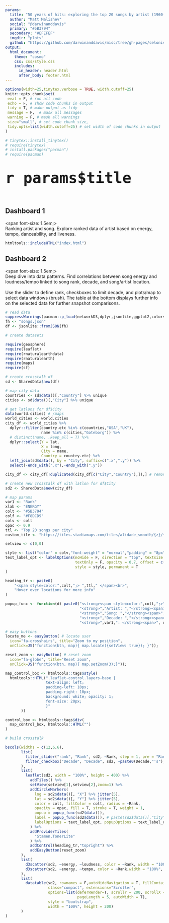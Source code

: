 ```yaml
---
params:
  title: "50 years of hits: exploring the top 20 songs by artist (1960-2000)"  
  author: "Matt Malishev"
  social: "@darwinanddavis"    
  primary: "#5B3794"
  secondary: "#EFEFEF"
  imgdir: "plots"
  github: "https://github.com/darwinanddavis/misc/tree/gh-pages/celonis"      
output: 
  html_document:
    theme: "cosmo"
    css: css/style.css
    includes:
      in_header: header.html
      after_body: footer.html
---
```


<!-- css for tabs -->
<style type="text/css">

.nav>li>a{
    position: relative;
    display: block;
    padding: 10px 15px;
}

.nav-pills>li>a:hover{
  background: `r params$primary`;
  color: `r params$secondary`;
  opacity:0.7;
}

.nav-pills>li>a:focus, .nav-pills>li.active>a, .nav-pills>li.active>a:hover, .nav-pills>li.active>a:focus {
  background: `r params$primary`;
  background-color: `r params$primary`;
}

</style>

```r
options(width=25,tinytex.verbose = TRUE, width.cutoff=25)
knitr::opts_chunk$set(
 eval = F, # run all code
 echo = F, # show code chunks in output 
 tidy = T, # make output as tidy
 message = F,  # mask all messages
 warning = F, # mask all warnings 
 size="small", # set code chunk size,
 tidy.opts=list(width.cutoff=25) # set width of code chunks in output
)

# tinytex::install_tinytex()
# require(tinytex)
# install.packages("pacman")
# require(pacman)
```

# <span style="font-size: 200%;">`r params$title`</span> {.tabset .tabset-fade .tabset-pills}  

\  

<!-- tab break --------------------------------------------- -->
## Dashboard 1  

<span font-size: 1.5em;> 
<br>
  Ranking artist and song. Explore ranked data of artist based on energy, tempo, danceability, and liveness.  
  </span>   
```r
htmltools::includeHTML("index.html")
```


<!-- tab break --------------------------------------------- -->
## Dashboard 2

<span font-size: 1.5em;>
<br>
  Deep dive into data patterns. Find correlations between song energy and loudness/tempo linked to song rank, decade, and song/artist location.   
  <br>
  Use the slider to define rank, checkboxes to limit decade, and plots/map to select data windows (brush). The table at the bottom displays further info on the selected data for further snapshot comparisons.       
  </span>   
```r
# read data  
suppressWarnings(pacman::p_load(networkD3,dplyr,jsonlite,ggplot2,colorspace,readr,stringr,scales,d3scatter,crosstalk,leaflet,tibble,httpuv,DT,htmltools,geosphere,rnaturalearthdata,rnaturalearth,mapdata,sf))
fh <- "songs.json"
df <- jsonlite::fromJSON(fh)
```


```r
# create datasets 

require(geosphere)
require(leaflet)
require(rnaturalearthdata)
require(rnaturalearth)
require(maps)
require(sf)

# create crosstalk df
sd <- SharedData$new(df)

# map city data 
countries <- sd$data()[,"Country"] %>% unique 
cities <- sd$data()[,"City"] %>% unique

# get latlons for df$City
data(world.cities) # /maps
world_cities <- world.cities 
city_df <- world_cities %>% 
  dplyr::filter(country.etc %in% c(countries,"USA","UK"), 
                name %in% c(cities,"Goteborg")) %>% 
  # distinct(name, .keep_all = T) %>%
  dplyr::select(Y = lat,
                X = long,
                City = name, 
                Country = country.etc) %>% 
  left_join(sd$data(), by = "City", suffix=c(".x",".y")) %>%
  select(-ends_with(".x"),-ends_with(".y"))

city_df <- city_df[!duplicated(city_df[c("City","Country"),]),] # remove duplicates (inaccurate)  

# create new crosstalk df with latlon for df$City
sd2 <- SharedData$new(city_df)

```

```r
# map params 
var1 <- "Rank"
xlab <- "ENERGY"
colt <- "#5B3794"
colf <- "#F8DCD9"
colv <- colt
opac <- 0.9
ttl <- "Top 20 songs per city"
custom_tile <- "https://tiles.stadiamaps.com/tiles/alidade_smooth/{z}/{x}/{y}{r}.png"

setview <- c(0,0)

style <- list("color" = colv,"font-weight" = "normal","padding" = "8px")
text_label_opt <- labelOptions(noHide = F, direction = "top", textsize = "10px",
                               textOnly = F, opacity = 0.7, offset = c(0,0),
                               style = style, permanent = T
)

heading_tr <- paste0(
    "<span style=color:",colt,";> ",ttl," </span><br>",
    "Hover over locations for more info"
) 

popup_func <- function(d) paste0("<strong><span style=color:",colt,";>",d %>% pull(City),"</span></strong><br/><br/>",
                                 "<strong>","Artist: ","</strong><span>", d %>% pull(Artist),"</span><br/>",
                                 "<strong>","Song: ","</strong><span>", d %>% pull(Name),"</span><br/>",
                                 "<strong>","Decade: ","</strong><span>", d %>% pull(Decade),"'s</span><br/>",
                                 "<strong>",var1,": </strong><span>", d %>% pull(var1),"</span><br/>") %>% purrr::map(htmltools::HTML)

# easy buttons 
locate_me <- easyButton( # locate user
  icon="fa-crosshairs", title="Zoom to my position",
  onClick=JS("function(btn, map){ map.locate({setView: true}); }"));

reset_zoom <- easyButton( # reset zoom 
  icon="fa-globe", title="Reset zoom",
  onClick=JS("function(btn, map){ map.setZoom(3);}"));  

map_control_box <- htmltools::tags$style( 
  htmltools::HTML(".leaflet-control.layers-base { 
                  text-align: left;
                  padding-left: 10px; 
                  padding-right: 10px; 
                  background: white; opacity: 1;
                  font-size: 20px;
                  }"
       ))

control_box <- htmltools::tags$div(
  map_control_box, htmltools::HTML("")
)  

```

```r
# build crosstalk 

bscols(widths = c(12,6,6),
       list(
         filter_slider("rank", "Rank", sd2, ~Rank, step = 1, pre = "Rank "),
         filter_checkbox("Decade", "Decade", sd2, ~paste0(Decade,"'s"), inline = T)
       ),
       list(
         leaflet(sd2, width = "100%", height = 400) %>% 
           addTiles() %>%
           setView(setview[1],setview[2],zoom=1) %>% 
           addCircleMarkers(
             lng = sd2$data()[, "X"] %>% jitter(5),
             lat = sd2$data()[, "Y"] %>% jitter(5), 
             color = colt, fillColor = colt, radius = ~Rank, 
             opacity = opac, fill = T, stroke = T, weight = 1,
             popup = popup_func(sd2$data()),
             label = popup_func(sd2$data()), # paste(sd2$data()[,"City"]),
             labelOptions = text_label_opt, popupOptions = text_label_opt
           ) %>% 
           addProviderTiles(
             "Stamen.TonerLite"
           ) %>%
           addControl(heading_tr,"topright") %>%
           addEasyButton(reset_zoom)
       ),
       list(
         d3scatter(sd2, ~energy, ~loudness, color = ~Rank, width = "100%", height = 200,x_label = xlab, y_label = "LOUDNESS"),
         d3scatter(sd2, ~energy, ~tempo, color = ~Rank,width = "100%", height = 200,x_label = xlab, y_label = "TEMPO")
       ),
       list(
         datatable(sd2, rownames = F,autoHideNavigation = T, fillContainer = F,
                   class="compact", extensions="Scroller",
                   options=list(deferRender=T, scrollY = 200, scrollX = 100, scroller=T,
                                pageLength = 5, autoWidth = T),
                   style = "bootstrap",
                   width = "100%", height = 200)
       )
)


```


